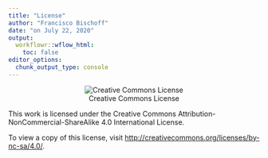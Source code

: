 ```yaml
---
title: "License"
author: "Francisco Bischoff"
date: "on July 22, 2020"
output:
  workflowr::wflow_html:
    toc: false
editor_options:
  chunk_output_type: console
---
```


<center>

![Creative Commons License](https://i.creativecommons.org/l/by-nc-sa/4.0/88x31.png)

</center>

This work is licensed under the Creative Commons Attribution-NonCommercial-ShareAlike 4.0 International License.

To view a copy of this license, visit <http://creativecommons.org/licenses/by-nc-sa/4.0/>.
